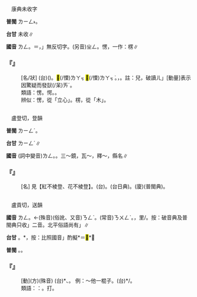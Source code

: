 
=={{ruby|愣|ㄌㄥ}}==

　康典未收字

'''普閩''' <rt>ㄌㄧㄥ˫</rt>。

'''台甘''' 未收∥

'''國音''' <rt>ㄌㄥ</rt>。{{ruby|←|ㄌㄥˋ}}＝{{ruby|怔|ㄌㄥˋ}}，{{ruby|「|ㄌㄥˋ}}」無反切字。(另音)<rt>ㄓㄥ</rt>。愣，一作：楞∥

    

==='''『{{ruby|愣|ㄌㄥ}}{{ruby|兒|ㄦ}}』'''===
: [名/狀] (台)({{ruby|因|ㄧㄣ}}{{ruby|無|ㆠㄜˊ}}{{ruby|經|ㄍㄧㄥ}}{{ruby|驗|ㆣㄧㆰ˫}}){{ruby|<mark>&#xffc53;</mark>|ㆣㆲ˫}}{{ruby|愕|ㄫㄧㄚㆷ ͘}}。<mark>&#xffef1;</mark>(/慄)<rt>ㄌㄚㆶ ͘</rt><mark>&#xffef1;</mark>(/慄)<rt>ㄌㄚㆶ ͘</rt>{{ruby|掣|ㄘㄨㄚㆷ}}。{{ruby|青|ㄘㆥ}}{{ruby|/|ㄑㆪ}}{{ruby|牛|ㆣㄨˊ}}{{ruby|仔|ㄚ}}，{{ruby|硞|ㄎㆦㆶ ͘}}{{ruby|硞|ㄎㆦㆶ ͘}}{{ruby|蹤|ㄗㆲˊ}}。註：{{ruby|愣|ㄌㄥ}}兒，破讀{{ruby|「|ㄌㄥˋ}}<rt>ㄦ</rt>」[動量]表示因驚疑而發獃(/呆)<rt>ㄞˊ</rt>{{ruby|/|ㄉㄞ}}。
:
:類語：愣。愕。{{ruby|怔|ㄌㄥˋ}}。
:
:辨似：愣，從「立心」。楞，從「木」。
:
    

=={{ruby|棱|ㄌㄥ}}==

　盧登切，登韻

'''普閩''' <rt>ㄌㄧㄥˊ</rt>。

'''台甘''' <rt>ㄌㄧㄥˊ</rt>∥

'''國音''' (詞中變音)<rt>ㄌㄥ</rt>。{{ruby|←|ㄌㄥˊ}}。三～鏡，瓦～{{ruby|。|ㄌㄧㄥˊ}}，釋～，縣名∥

    

==='''『{{ruby|棱|ㄌㄥ}}』'''===
: [名] 見【紅不棱登、花不棱登】。(台){{ruby|花|ㄏㄨㆤ}}{{ruby|巴|ㄅㄚ}}{{ruby|里|ㄌㄧˋ}}{{ruby|貓|ㄋㄧㄠ}}。{{ruby|花|ㄏㄨㆤ}}{{ruby|葩|ㄅㄚ}}{{ruby|裏|ㄌㄧˋ}}{{ruby|貓|ㄋㄧㄠ}}(台日典)。(廈){{ruby|花|ㄏㄨㆤ}}{{ruby|巴|ㄅㄚ}}{{ruby|哩|ㄌㄧˋ}}{{ruby|貓|ㄋㄧㄠ}}(普閩典)。
    

=={{ruby|弄|ㄌㄥ}}==

　盧貢切，送韻

'''國音''' <rt>ㄌㄥ</rt>。←(殊音)(俗訛、又音)<rt>ㄋㄥˋ</rt>。(常音)<rt>ㄋㄨㄥˋ</rt>。{{ruby|(文)|ㄌㄨㄥˋ}}，里{{ruby|～|ㄌㄨㄥˋ}}/{{ruby|衖|ㄌㄨㄥˋ}}。按：破音典及普閩典只收{{ruby|「|ㄋㄨㄥˋ}}{{ruby|、|ㄌㄨㄥˋ}}」二音。北平俗語尚有{{ruby|「|ㄋㄠˋ}}{{ruby|、|ㄋㄡˋ}}{{ruby|、|ㄋㄨㄛˋ}}」∥

'''台甘''' {{ruby|(文)|ㄌㆲ˫}}。{{ruby|(語)|ㄌㄤ˫}}{{ruby|。|ㄋㆭ}}*，按：比照國音{{ruby|「|ㄌㄥ}}」酌擬{{ruby|。|ㄌㆲ˪}}*＝<mark>&#xffad2;</mark>*∥

'''普閩''' {{ruby|(文)|ㄌㆲ˫}}。{{ruby|(白)|ㄌㄤ˫}}。

    

==='''『{{ruby|弄|ㄌㄥ}}』'''===
: [動](方)(殊音) (台){{ruby|<mark>&#xf98ea;</mark>|ㄏㆰˋ}}*、{{ruby|掄|ㄋㆭ}}。 例：～他一棍子。(台){{ruby|用|ㄧㆲ˫}}{{ruby|棍|ㄍㄨㄣ˪}}{{ruby|仔|ㄚ}}{{ruby|加|ㄍㄚ}}{{ruby|<mark>&#xf98ea;</mark>|ㄏㆰˋ}}*{{ruby|伊|ㄧ}}{{ruby|一|ㄐㄧㆵ ͘}}{{ruby|下|·ㆤ˫}}/{{ruby|<mark>&#xf98ea;</mark>|ㄏㆰˋ}}{{ruby|落|ㄌㄜㆷ}}{{ruby|去|·ㄎㄧ˪}}。
:類語：{{ruby|弄|ㄌㄥ}}：{{ruby|掄|ㄌㄨㄣ}}。打。
:
    
